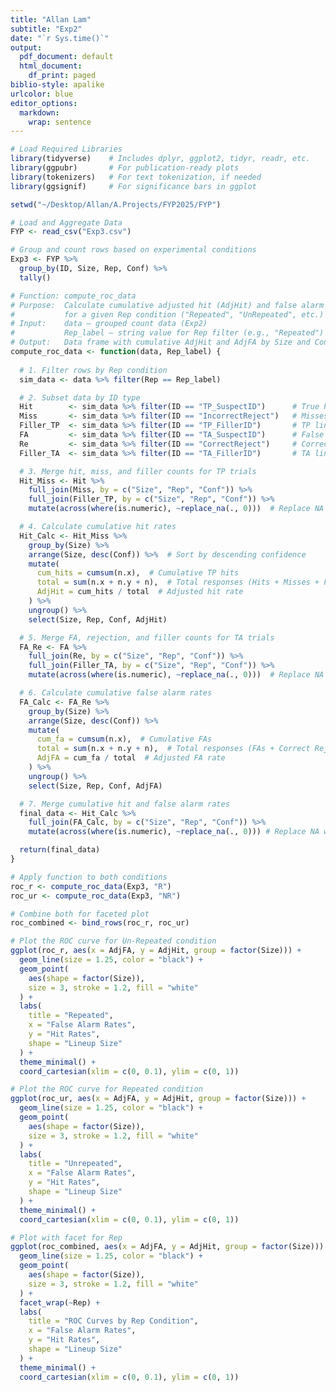 ```yaml
---
title: "Allan Lam"
subtitle: "Exp2"
date: "`r Sys.time()`"
output:
  pdf_document: default
  html_document:
    df_print: paged
biblio-style: apalike
urlcolor: blue
editor_options: 
  markdown: 
    wrap: sentence
---
```


```r
# Load Required Libraries
library(tidyverse)    # Includes dplyr, ggplot2, tidyr, readr, etc.
library(ggpubr)       # For publication-ready plots
library(tokenizers)   # For text tokenization, if needed
library(ggsignif)     # For significance bars in ggplot

setwd("~/Desktop/Allan/A.Projects/FYP2025/FYP")

# Load and Aggregate Data
FYP <- read_csv("Exp3.csv")

# Group and count rows based on experimental conditions
Exp3 <- FYP %>%
  group_by(ID, Size, Rep, Conf) %>%
  tally()
```

```r
# Function: compute_roc_data
# Purpose:  Calculate cumulative adjusted hit (AdjHit) and false alarm (AdjFA) rates
#           for a given Rep condition ("Repeated", "UnRepeated", etc.)
# Input:    data — grouped count data (Exp2)
#           Rep_label — string value for Rep filter (e.g., "Repeated")
# Output:   Data frame with cumulative AdjHit and AdjFA by Size and Confidence
compute_roc_data <- function(data, Rep_label) {
  
  # 1. Filter rows by Rep condition
  sim_data <- data %>% filter(Rep == Rep_label)

  # 2. Subset data by ID type
  Hit        <- sim_data %>% filter(ID == "TP_SuspectID")      # True Positives (Hits)
  Miss       <- sim_data %>% filter(ID == "IncorrectReject")   # Misses
  Filler_TP  <- sim_data %>% filter(ID == "TP_FillerID")       # TP lineup fillers
  FA         <- sim_data %>% filter(ID == "TA_SuspectID")      # False Alarms (FAs)
  Re         <- sim_data %>% filter(ID == "CorrectReject")     # Correct Rejections
  Filler_TA  <- sim_data %>% filter(ID == "TA_FillerID")       # TA lineup fillers

  # 3. Merge hit, miss, and filler counts for TP trials
  Hit_Miss <- Hit %>%
    full_join(Miss, by = c("Size", "Rep", "Conf")) %>%
    full_join(Filler_TP, by = c("Size", "Rep", "Conf")) %>%
    mutate(across(where(is.numeric), ~replace_na(., 0)))  # Replace NA with 0s

  # 4. Calculate cumulative hit rates
  Hit_Calc <- Hit_Miss %>%
    group_by(Size) %>%
    arrange(Size, desc(Conf)) %>%  # Sort by descending confidence
    mutate(
      cum_hits = cumsum(n.x),  # Cumulative TP hits
      total = sum(n.x + n.y + n),  # Total responses (Hits + Misses + Fillers)
      AdjHit = cum_hits / total  # Adjusted hit rate
    ) %>%
    ungroup() %>%
    select(Size, Rep, Conf, AdjHit)

  # 5. Merge FA, rejection, and filler counts for TA trials
  FA_Re <- FA %>%
    full_join(Re, by = c("Size", "Rep", "Conf")) %>%
    full_join(Filler_TA, by = c("Size", "Rep", "Conf")) %>%
    mutate(across(where(is.numeric), ~replace_na(., 0)))  # Replace NA with 0s

  # 6. Calculate cumulative false alarm rates
  FA_Calc <- FA_Re %>%
    group_by(Size) %>%
    arrange(Size, desc(Conf)) %>%
    mutate(
      cum_fa = cumsum(n.x),  # Cumulative FAs
      total = sum(n.x + n.y + n),  # Total responses (FAs + Correct Rejects + Fillers)
      AdjFA = cum_fa / total  # Adjusted FA rate
    ) %>%
    ungroup() %>%
    select(Size, Rep, Conf, AdjFA)

  # 7. Merge cumulative hit and false alarm rates
  final_data <- Hit_Calc %>%
    full_join(FA_Calc, by = c("Size", "Rep", "Conf")) %>%
    mutate(across(where(is.numeric), ~replace_na(., 0))) # Replace NA with 0s

  return(final_data)
}

# Apply function to both conditions
roc_r <- compute_roc_data(Exp3, "R")
roc_ur <- compute_roc_data(Exp3, "NR")

# Combine both for faceted plot
roc_combined <- bind_rows(roc_r, roc_ur)

# Plot the ROC curve for Un-Repeated condition
ggplot(roc_r, aes(x = AdjFA, y = AdjHit, group = factor(Size))) +
  geom_line(size = 1.25, color = "black") +
  geom_point(
    aes(shape = factor(Size)),
    size = 3, stroke = 1.2, fill = "white"
  ) +
  labs(
    title = "Repeated",
    x = "False Alarm Rates",
    y = "Hit Rates",
    shape = "Lineup Size"
  ) +
  theme_minimal() +
  coord_cartesian(xlim = c(0, 0.1), ylim = c(0, 1))

# Plot the ROC curve for Repeated condition
ggplot(roc_ur, aes(x = AdjFA, y = AdjHit, group = factor(Size))) +
  geom_line(size = 1.25, color = "black") +
  geom_point(
    aes(shape = factor(Size)),
    size = 3, stroke = 1.2, fill = "white"
  ) +
  labs(
    title = "Unrepeated",
    x = "False Alarm Rates",
    y = "Hit Rates",
    shape = "Lineup Size"
  ) +
  theme_minimal() +
  coord_cartesian(xlim = c(0, 0.1), ylim = c(0, 1))

# Plot with facet for Rep
ggplot(roc_combined, aes(x = AdjFA, y = AdjHit, group = factor(Size))) +
  geom_line(size = 1.25, color = "black") +
  geom_point(
    aes(shape = factor(Size)),
    size = 3, stroke = 1.2, fill = "white"
  ) +
  facet_wrap(~Rep) +
  labs(
    title = "ROC Curves by Rep Condition",
    x = "False Alarm Rates",
    y = "Hit Rates",
    shape = "Lineup Size"
  ) +
  theme_minimal() +
  coord_cartesian(xlim = c(0, 0.1), ylim = c(0, 1))
```

